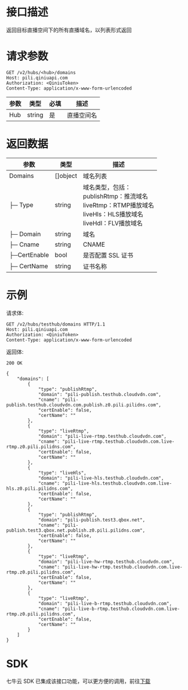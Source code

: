 # 接口描述

返回目标直播空间下的所有直播域名，以列表形式返回

# 请求参数

```
GET /v2/hubs/<hub>/domains
Host: pili.qiniuapi.com 
Authorization: <QiniuToken> 
Content-Type: application/x-www-form-urlencoded 
```

|      参数          |      类型          |  必填   |                  描述                      |
| -------------------- | -------------------- | ----------- | ------------------------------------------ |
|       Hub           |    string           | 是    |        直播空间名                              |

# 返回数据

|      参数         |      类型          |                  描述                      |
| -------------------- | -------------------- | ------------------------------------------ |
|   Domains           |[]object              |   域名列表                                  |
|├─ Type             |    string           |   域名类型，包括：<br>publishRtmp：推流域名<br>liveRtmp：RTMP播放域名<br>liveHls：HLS播放域名<br>liveHdl：FLV播放域名    |
|├─ Domain           |    string           |      域名                                      |
|├─ Cname             |    string           |         CNAME                                |
|├─CertEnable         |      bool           |        是否配置 SSL 证书                      |
|├─ CertName           |    string          |       证书名称                            |


# 示例

请求体:

```
GET /v2/hubs/testhub/domains HTTP/1.1
Host: pili.qiniuapi.com 
Authorization: <QiniuToken> 
Content-Type: application/x-www-form-urlencoded 
```

返回体:

```
200 OK

{
    "domains": [
        {
            "type": "publishRtmp",
            "domain": "pili-publish.testhub.cloudvdn.com",
            "cname": "pili-publish.testhub.cloudvdn.com.publish.z0.pili.pilidns.com",
            "certEnable": false,
            "certName": ""
        },
        {
            "type": "liveRtmp",
            "domain": "pili-live-rtmp.testhub.cloudvdn.com",
            "cname": "pili-live-rtmp.testhub.cloudvdn.com.live-rtmp.z0.pili.pilidns.com",
            "certEnable": false,
            "certName": ""
        },
        {
            "type": "liveHls",
            "domain": "pili-live-hls.testhub.cloudvdn.com",
            "cname": "pili-live-hls.testhub.cloudvdn.com.live-hls.z0.pili.pilidns.com",
            "certEnable": false,
            "certName": ""
        },
        {
            "type": "publishRtmp",
            "domain": "pili-publish.test3.qbox.net",
            "cname": "pili-publish.test3.qbox.net.publish.z0.pili.pilidns.com",
            "certEnable": false,
            "certName": ""
        },
        {
            "type": "liveRtmp",
            "domain": "pili-live-hw-rtmp.testhub.cloudvdn.com",
            "cname": "pili-live-hw-rtmp.testhub.cloudvdn.com.live-rtmp.z0.pili.pilidns.com",
            "certEnable": false,
            "certName": ""
        },
        {
            "type": "liveRtmp",
            "domain": "pili-live-b-rtmp.testhub.cloudvdn.com",
            "cname": "pili-live-b-rtmp.testhub.cloudvdn.com.live-rtmp.z0.pili.pilidns.com",
            "certEnable": false,
            "certName": ""
        }
    ]
}
```

# SDK

七牛云 SDK 已集成该接口功能，可以更方便的调用，前往[下载](https://github.com/qiniu/go-sdk)